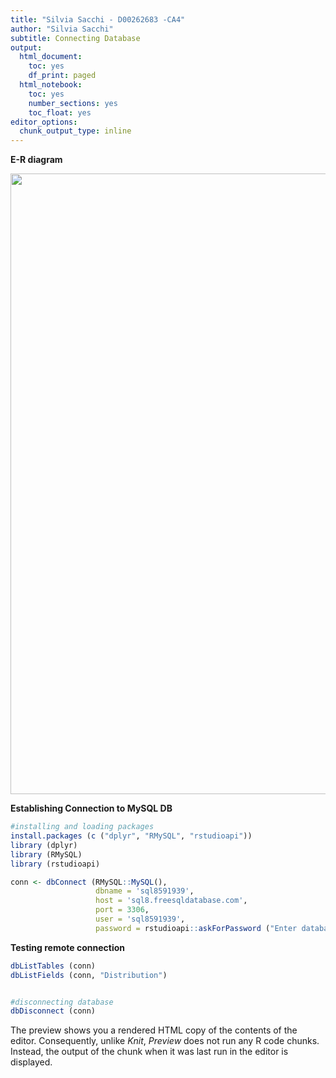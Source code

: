 ```yaml
---
title: "Silvia Sacchi - D00262683 -CA4"
author: "Silvia Sacchi"
subtitle: Connecting Database
output:
  html_document:
    toc: yes
    df_print: paged
  html_notebook:
    toc: yes
    number_sections: yes
    toc_float: yes
editor_options:
  chunk_output_type: inline
---
```


**E-R diagram**

![](images/database%20pic.png){width="993"}

**Establishing Connection to MySQL DB**

```r
#installing and loading packages
install.packages (c ("dplyr", "RMySQL", "rstudioapi"))
library (dplyr)
library (RMySQL)
library (rstudioapi)
```

```r
conn <- dbConnect (RMySQL::MySQL(),
                   dbname = 'sql8591939',
                   host = 'sql8.freesqldatabase.com',
                   port = 3306,
                   user = 'sql8591939',
                   password = rstudioapi::askForPassword ("Enter database password")) #the password is R3xjxxJa5F
```

**Testing remote connection**

```r
dbListTables (conn)
dbListFields (conn, "Distribution")
```

```r

```

```r
#disconnecting database
dbDisconnect (conn)
```

The preview shows you a rendered HTML copy of the contents of the editor. Consequently, unlike *Knit*, *Preview* does not run any R code chunks. Instead, the output of the chunk when it was last run in the editor is displayed.
